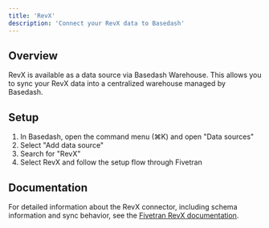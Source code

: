 ```yaml
---
title: 'RevX'
description: 'Connect your RevX data to Basedash'
---
```


## Overview

RevX is available as a data source via Basedash Warehouse. This allows you to sync your RevX data into a centralized warehouse managed by Basedash.

## Setup

1. In Basedash, open the command menu (⌘K) and open "Data sources"
2. Select "Add data source"
3. Search for "RevX"
4. Select RevX and follow the setup flow through Fivetran

## Documentation

For detailed information about the RevX connector, including schema information and sync behavior, see the [Fivetran RevX documentation](https://fivetran.com/docs/connectors/applications/revx).
